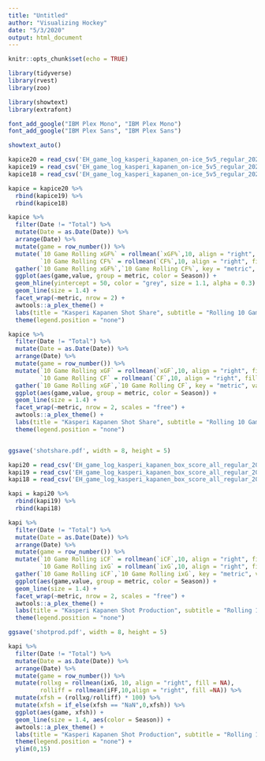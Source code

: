 ---
title: "Untitled"
author: "Visualizing Hockey"
date: "5/3/2020"
output: html_document
---

```{r setup, include=FALSE}
knitr::opts_chunk$set(echo = TRUE)
```

```{r}
library(tidyverse)
library(rvest)
library(zoo)

library(showtext)
library(extrafont)

font_add_google("IBM Plex Mono", "IBM Plex Mono")
font_add_google("IBM Plex Sans", "IBM Plex Sans")

showtext_auto()
```

```{r}
kapice20 = read_csv('EH_game_log_kasperi_kapanen_on-ice_5v5_regular_2020-05-04.csv')
kapice19 = read_csv('EH_game_log_kasperi_kapanen_on-ice_5v5_regular_2020-05-04 (1).csv')
kapice18 = read_csv('EH_game_log_kasperi_kapanen_on-ice_5v5_regular_2020-05-04 (2).csv')
```

```{r}
kapice = kapice20 %>% 
  rbind(kapice19) %>% 
  rbind(kapice18)
```

```{r}
kapice %>% 
  filter(Date != "Total") %>% 
  mutate(Date = as.Date(Date)) %>% 
  arrange(Date) %>% 
  mutate(game = row_number()) %>% 
  mutate(`10 Game Rolling xGF%` = rollmean(`xGF%`,10, align = "right", fill = NA),
         `10 Game Rolling CF%` = rollmean(`CF%`,10, align = "right", fill = NA)) %>% 
  gather(`10 Game Rolling xGF%`,`10 Game Rolling CF%`, key = "metric", value = "value") %>% 
  ggplot(aes(game,value, group = metric, color = Season)) +
  geom_hline(yintercept = 50, color = "grey", size = 1.1, alpha = 0.3) +
  geom_line(size = 1.4) +
  facet_wrap(~metric, nrow = 2) +
  awtools::a_plex_theme() +
  labs(title = "Kasperi Kapanen Shot Share", subtitle = "Rolling 10 Game Averages, Data from Evolving Hockey", y = "", x = "Games") +
  theme(legend.position = "none")
```
```{r}
kapice %>% 
  filter(Date != "Total") %>% 
  mutate(Date = as.Date(Date)) %>% 
  arrange(Date) %>% 
  mutate(game = row_number()) %>% 
  mutate(`10 Game Rolling xGF` = rollmean(`xGF`,10, align = "right", fill = NA),
         `10 Game Rolling CF` = rollmean(`CF`,10, align = "right", fill = NA)) %>% 
  gather(`10 Game Rolling xGF`,`10 Game Rolling CF`, key = "metric", value = "value") %>% 
  ggplot(aes(game,value, group = metric, color = Season)) +
  geom_line(size = 1.4) +
  facet_wrap(~metric, nrow = 2, scales = "free") +
  awtools::a_plex_theme() +
  labs(title = "Kasperi Kapanen Shot Share", subtitle = "Rolling 10 Game Averages, Data from Evolving Hockey", y = "", x = "Games") +
  theme(legend.position = "none")


ggsave('shotshare.pdf', width = 8, height = 5)
```


```{r}
kapi20 = read_csv('EH_game_log_kasperi_kapanen_box_score_all_regular_2020-05-04.csv')
kapi19 = read_csv('EH_game_log_kasperi_kapanen_box_score_all_regular_2020-05-04 (1).csv')
kapi18 = read_csv('EH_game_log_kasperi_kapanen_box_score_all_regular_2020-05-04 (2).csv')
```

```{r}
kapi = kapi20 %>% 
  rbind(kapi19) %>% 
  rbind(kapi18)
```

```{r}
kapi %>% 
  filter(Date != "Total") %>% 
  mutate(Date = as.Date(Date)) %>% 
  arrange(Date) %>% 
  mutate(game = row_number()) %>% 
  mutate(`10 Game Rolling iCF` = rollmean(`iCF`,10, align = "right", fill = NA),
         `10 Game Rolling ixG` = rollmean(`ixG`,10, align = "right", fill = NA)) %>% 
  gather(`10 Game Rolling iCF`,`10 Game Rolling ixG`, key = "metric", value = "value") %>% 
  ggplot(aes(game,value, group = metric, color = Season)) +
  geom_line(size = 1.4) +
  facet_wrap(~metric, nrow = 2, scales = "free") +
  awtools::a_plex_theme() +
  labs(title = "Kasperi Kapanen Shot Production", subtitle = "Rolling 10 Game Averages, Data from Evolving Hockey", y = "", x = "Games") +
  theme(legend.position = "none")

ggsave('shotprod.pdf', width = 8, height = 5)
```
```{r}
kapi %>% 
  filter(Date != "Total") %>% 
  mutate(Date = as.Date(Date)) %>% 
  arrange(Date) %>% 
  mutate(game = row_number()) %>% 
  mutate(rollxg = rollmean(ixG, 10, align = "right", fill = NA),
         rolliff = rollmean(iFF,10,align = "right", fill =NA)) %>% 
  mutate(xfsh = (rollxg/rolliff) * 100) %>% 
  mutate(xfsh = if_else(xfsh == "NaN",0,xfsh)) %>% 
  ggplot(aes(game, xfsh)) +
  geom_line(size = 1.4, aes(color = Season)) +
  awtools::a_plex_theme() +
  labs(title = "Kasperi Kapanen Shot Production", subtitle = "Rolling 10 Game Averages, Data from Evolving Hockey", y = "", x = "Games") +
  theme(legend.position = "none") + 
  ylim(0,15)
```



